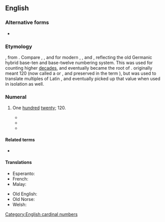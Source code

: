 ==English==

===Alternative forms===
* {{l|en|twelvety}}

===Etymology===
{{suffix|en|twelve|ty}}, from {{etyl|ang|en}} {{m|ang|hundtwelftig}}. Compare {{m|ang|hundseofontig}}, {{m|ang|hundeahtatig}}, {{m|ang|hundnigontig}} and {{m|ang|hundtēontig}} for modern {{m|en|seventy}}, {{m|en|eighty}}, {{m|en|ninety}} and {{m|en|hundred}}, reflecting the old Germanic hybrid base-ten and base-twelve numbering system. This {{m|ang|hund}} was used for counting higher [[decade]]s, and eventually became the root of {{m|en|hundred}}. {{m|ang|hund|Hund}} originally meant 120 (now called a {{m|en|long hundred}} or {{m|en|great hundred}}, and preserved in the term {{m|en|hundredweight}}), but was used to translate multiples of Latin {{m|la|centum||100}}, and eventually picked up that value when used in isolation as well.

===Numeral===
{{head|en|numeral}}

# {{lb|en|nonstandard}} One [[hundred]] [[twenty]]; 120.
#* {{quote-book
|lang=en
|title=Arithmetic, Oral and Written
|author=Thomas H. Palmer
|page=36
|year=1854
|passage=Thirty-six from a hundred and twenty-nine? ['''twelvety'''-nine.]}}
#* {{quote-book
|lang=en
|title=Report and Proceedings of the Convention
|page=1
|author=International Ladies' Garment Workers' Union
|year=1922
|passage=The '''twelfty-six''' [126] weeks' strike taught us the value of being organized}}
#* {{quote-book
|lang=en
|url=http://www.midwinter.com/lurk/countries/us/guide/021.html
|title=The Lurker's Guide to Babylon 5: The Quality of Mercy
|author=J. Michael Straczynski
|year=2004
|passage=Minbari use base 11, not base 10, so twelve would be eleventy-first year, and so on. Minbari base eleven includes fingers and head, from which the principle of mathematics comes. […] Eleventy-seven = Eighteen base ten. One, two, three, four, five, six, seven, eight, nine, ten, eleven. Eleventy-one, eleventy-two, eleventy-three, eleventy-four, eleventy-five, eleventy-six, eleventy-seven, eleventy-eight, eleventy-nine, eleventy-ten, '''twelfty'''. '''Twelfty'''-one, '''twelfty'''-two, '''twelfty'''-three, '''twelfty'''-four, '''twelfty'''-five, '''twelfty'''-six, '''twelfty'''-seven, '''twelfty'''-eight, '''twelfty'''-nine, '''twelfty'''-ten. And so on. Who here still has a problem with this?}}

====Related terms====
* {{l|en|eleventy}}

====Translations====
{{trans-top|one hundred twenty}}
* Esperanto: {{t|eo|cent dudek}}
* French: {{t|fr|douzante|m|f}} {{qualifier|neologism}}
* Malay: {{t|ms|seratus dua puluh}}
{{trans-mid}}
* Old English: {{t|ang|hundtwelftiġ}}
* Old Norse: {{t|non|hundrað}}
* Welsh: {{t|cy|chwigain}}
{{trans-bottom}}

[[Category:English cardinal numbers]]